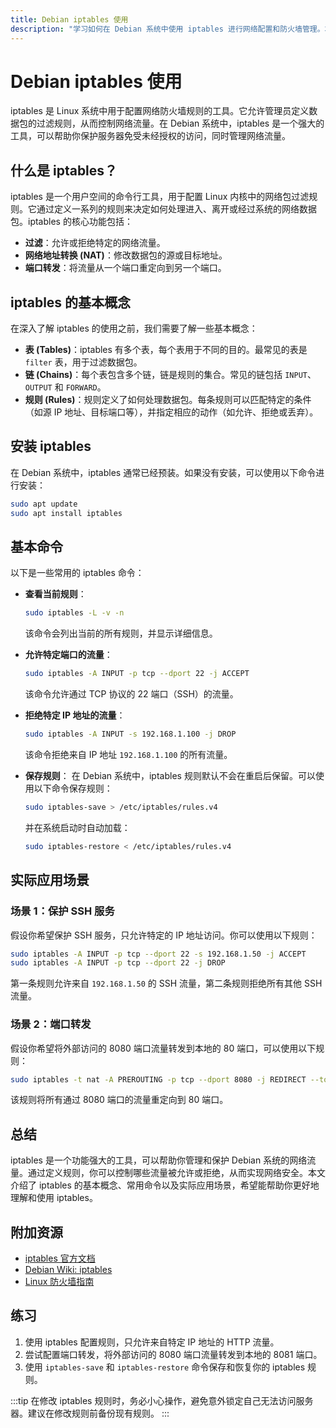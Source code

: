 ```yaml
---
title: Debian iptables 使用
description: "学习如何在 Debian 系统中使用 iptables 进行网络配置和防火墙管理。本文适合初学者，包含基础概念、代码示例和实际应用场景。"
---
```


# Debian iptables 使用

iptables 是 Linux 系统中用于配置网络防火墙规则的工具。它允许管理员定义数据包的过滤规则，从而控制网络流量。在 Debian 系统中，iptables 是一个强大的工具，可以帮助你保护服务器免受未经授权的访问，同时管理网络流量。

## 什么是 iptables？

iptables 是一个用户空间的命令行工具，用于配置 Linux 内核中的网络包过滤规则。它通过定义一系列的规则来决定如何处理进入、离开或经过系统的网络数据包。iptables 的核心功能包括：

- **过滤**：允许或拒绝特定的网络流量。
- **网络地址转换 (NAT)**：修改数据包的源或目标地址。
- **端口转发**：将流量从一个端口重定向到另一个端口。

## iptables 的基本概念

在深入了解 iptables 的使用之前，我们需要了解一些基本概念：

- **表 (Tables)**：iptables 有多个表，每个表用于不同的目的。最常见的表是 `filter` 表，用于过滤数据包。
- **链 (Chains)**：每个表包含多个链，链是规则的集合。常见的链包括 `INPUT`、`OUTPUT` 和 `FORWARD`。
- **规则 (Rules)**：规则定义了如何处理数据包。每条规则可以匹配特定的条件（如源 IP 地址、目标端口等），并指定相应的动作（如允许、拒绝或丢弃）。

## 安装 iptables

在 Debian 系统中，iptables 通常已经预装。如果没有安装，可以使用以下命令进行安装：

```bash
sudo apt update
sudo apt install iptables
```

## 基本命令

以下是一些常用的 iptables 命令：

- **查看当前规则**：
  ```bash
  sudo iptables -L -v -n
  ```
  该命令会列出当前的所有规则，并显示详细信息。

- **允许特定端口的流量**：
  ```bash
  sudo iptables -A INPUT -p tcp --dport 22 -j ACCEPT
  ```
  该命令允许通过 TCP 协议的 22 端口（SSH）的流量。

- **拒绝特定 IP 地址的流量**：
  ```bash
  sudo iptables -A INPUT -s 192.168.1.100 -j DROP
  ```
  该命令拒绝来自 IP 地址 `192.168.1.100` 的所有流量。

- **保存规则**：
  在 Debian 系统中，iptables 规则默认不会在重启后保留。可以使用以下命令保存规则：
  ```bash
  sudo iptables-save > /etc/iptables/rules.v4
  ```
  并在系统启动时自动加载：
  ```bash
  sudo iptables-restore < /etc/iptables/rules.v4
  ```

## 实际应用场景

### 场景 1：保护 SSH 服务

假设你希望保护 SSH 服务，只允许特定的 IP 地址访问。你可以使用以下规则：

```bash
sudo iptables -A INPUT -p tcp --dport 22 -s 192.168.1.50 -j ACCEPT
sudo iptables -A INPUT -p tcp --dport 22 -j DROP
```

第一条规则允许来自 `192.168.1.50` 的 SSH 流量，第二条规则拒绝所有其他 SSH 流量。

### 场景 2：端口转发

假设你希望将外部访问的 8080 端口流量转发到本地的 80 端口，可以使用以下规则：

```bash
sudo iptables -t nat -A PREROUTING -p tcp --dport 8080 -j REDIRECT --to-port 80
```

该规则将所有通过 8080 端口的流量重定向到 80 端口。

## 总结

iptables 是一个功能强大的工具，可以帮助你管理和保护 Debian 系统的网络流量。通过定义规则，你可以控制哪些流量被允许或拒绝，从而实现网络安全。本文介绍了 iptables 的基本概念、常用命令以及实际应用场景，希望能帮助你更好地理解和使用 iptables。

## 附加资源

- [iptables 官方文档](https://www.netfilter.org/projects/iptables/index.html)
- [Debian Wiki: iptables](https://wiki.debian.org/iptables)
- [Linux 防火墙指南](https://www.linux.com/training-tutorials/linux-firewall-tutorial/)

## 练习

1. 使用 iptables 配置规则，只允许来自特定 IP 地址的 HTTP 流量。
2. 尝试配置端口转发，将外部访问的 8080 端口流量转发到本地的 8081 端口。
3. 使用 `iptables-save` 和 `iptables-restore` 命令保存和恢复你的 iptables 规则。

:::tip
在修改 iptables 规则时，务必小心操作，避免意外锁定自己无法访问服务器。建议在修改规则前备份现有规则。
:::